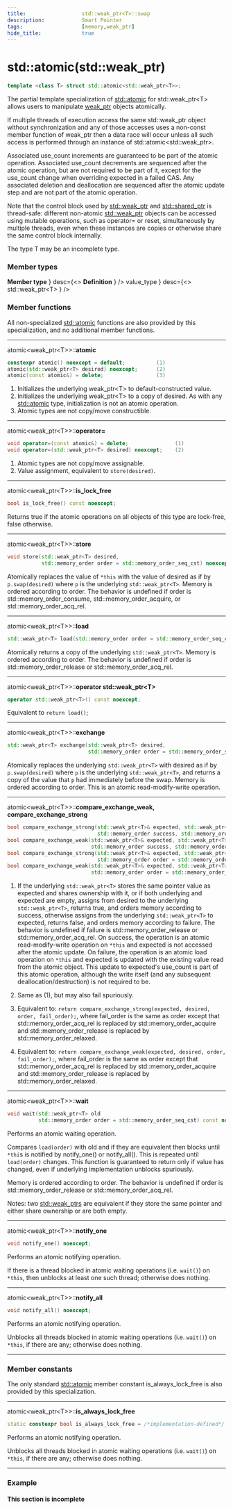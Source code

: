 ```yaml
---
title:                  std::weak_ptr<T>::swap
description:            Smart Pointer
tags:                   [memory,weak_ptr]
hide_title:             true
---
```



# std::atomic(std::weak_ptr)

```cpp title="Since C++20"
template <class T> struct std::atomic<std::weak_ptr<T>>;
```
The partial template specialization of [std::atomic](/docs/std/atomic/atomic) for std::weak_ptr&lt;T> allows users to manipulate 
[weak_ptr](../weak_ptr) objects atomically.

If multiple threads of execution access the same std::weak_ptr object without synchronization and any of those accesses uses a non-const member function of 
weak_ptr then a data race will occur unless all such access is performed through an instance of std::atomic&lt;std::weak_ptr>.

Associated use_count increments are guaranteed to be part of the atomic operation. Associated use_count decrements are sequenced after the atomic operation, 
but are not required to be part of it, except for the use_count change when overriding expected in a failed CAS. 
Any associated deletion and deallocation are sequenced after the atomic update step and are not part of the atomic operation.

Note that the control block used by [std::weak_ptr](../weak_ptr)  and [std::shared_ptr](../shared_ptr) is thread-safe: different non-atomic [std::weak_ptr](../weak_ptr) 
objects can be accessed using mutable operations, 
such as operator= or reset, simultaneously by multiple threads, even when these instances are copies or otherwise share the same control block internally.

The type T may be an incomplete type.

### Member types

<SymbolTable noTraits>
	<Symbol
            name={<>
                <b>Member type</b>
                </>}
    		desc={<>
                <b>Definition</b>
                </>} 
    />
    <Symbol
            name={<>
                value_type
                </>}
    		desc={<>
                std::weak_ptr&lt;T>
                </>} 
    />
</SymbolTable>

### Member functions

All non-specialized [std::atomic](/docs/std/atomic/atomic) functions are also provided by this specialization, and no additional member functions.

---

atomic&lt;weak_ptr&lt;T>>::**atomic**
```cpp
constexpr atomic() noexcept = default;          (1)	
atomic(std::weak_ptr<T> desired) noexcept;      (2)	
atomic(const atomic&) = delete;                 (3)
```
1) Initializes the underlying weak_ptr&lt;T> to default-constructed value.
2) Initializes the underlying weak_ptr&lt;T> to a copy of desired. As with any [std::atomic](/docs/std/atomic/atomic) type, initialization is not an atomic operation.
3) Atomic types are not copy/move constructible.

---

atomic&lt;weak_ptr&lt;T>>::**operator=**
```cpp
void operator=(const atomic&) = delete;               (1)	
void operator=(std::weak_ptr<T> desired) noexcept;    (2)
```
1) Atomic types are not copy/move assignable.
2) Value assignment, equivalent to `store(desired)`.

---

atomic&lt;weak_ptr&lt;T>>::**is_lock_free**
```cpp
bool is_lock_free() const noexcept;
```
Returns true if the atomic operations on all objects of this type are lock-free, false otherwise.

---

atomic&lt;weak_ptr&lt;T>>::**store**
```cpp
void store(std::weak_ptr<T> desired,
           std::memory_order order = std::memory_order_seq_cst) noexcept;
```
Atomically replaces the value of `*this` with the value of desired as if by `p.swap(desired)` where `p` is the underlying `std::weak_ptr<T>`.
Memory is ordered according to order. The behavior is undefined if order is std::memory_order_consume, std::memory_order_acquire, or std::memory_order_acq_rel.

---

atomic&lt;weak_ptr&lt;T>>::**load**
```cpp
std::weak_ptr<T> load(std::memory_order order = std::memory_order_seq_cst) const noexcept;
```
Atomically returns a copy of the underlying `std::weak_ptr<T>`. Memory is ordered according to order. 
The behavior is undefined if order is std::memory_order_release or std::memory_order_acq_rel.

---

atomic&lt;weak_ptr&lt;T>>::**operator std::weak_ptr&lt;T>**
```cpp
operator std::weak_ptr<T>() const noexcept;
```
Equivalent to `return load()`;

---

atomic&lt;weak_ptr&lt;T>>::**exchange**
```cpp
std::weak_ptr<T> exchange(std::weak_ptr<T> desired,
                          std::memory_order order = std::memory_order_seq_cst) noexcept;
```
Atomically replaces the underlying `std::weak_ptr<T>` with desired as if by `p.swap(desired)` where `p` is the underlying `std::weak_ptr<T>`,
and returns a copy of the value that `p` had immediately before the swap. Memory is ordered according to order. This is an atomic read-modify-write operation.

---

atomic&lt;weak_ptr&lt;T>>::**compare_exchange_weak, compare_exchange_strong**
```cpp
bool compare_exchange_strong(std::weak_ptr<T>& expected, std::weak_ptr<T> desired,
                             std::memory_order success, std::memory_order failure) noexcept;    (1)	
bool compare_exchange_weak(std::weak_ptr<T>& expected, std::weak_ptr<T> desired,
                           std::memory_order success, std::memory_order failure) noexcept;      (2)	
bool compare_exchange_strong(std::weak_ptr<T>& expected, std::weak_ptr<T> desired,
                             std::memory_order order = std::memory_order_seq_cst) noexcept;     (3)	
bool compare_exchange_weak(std::weak_ptr<T>& expected, std::weak_ptr<T> desired,
                           std::memory_order order = std::memory_order_seq_cst) noexcept;       (4)
```
1) If the underlying `std::weak_ptr<T>` stores the same pointer value as expected and shares ownership with it, or if both underlying and expected are empty, 
assigns from desired to the underlying `std::weak_ptr<T>`, returns true, and orders memory according to success, otherwise assigns from the underlying `std::weak_ptr<T>` to expected, 
returns false, and orders memory according to failure. The behavior is undefined if failure is std::memory_order_release or std::memory_order_acq_rel. On success, 
the operation is an atomic read-modify-write operation on `*this` and expected is not accessed after the atomic update. On failure, the operation is an atomic load operation on
`*this` and expected is updated with the existing value read from the atomic object. This update to expected's use_count is part of this atomic operation, 
although the write itself (and any subsequent deallocation/destruction) is not required to be.

2) Same as (1), but may also fail spuriously.

3) Equivalent to: `return compare_exchange_strong(expected, desired, order, fail_order);`, 
where fail_order is the same as order except that std::memory_order_acq_rel is replaced by std::memory_order_acquire and std::memory_order_release is replaced by
std::memory_order_relaxed.

4) Equivalent to: `return compare_exchange_weak(expected, desired, order, fail_order);`, 
where fail_order is the same as order except that std::memory_order_acq_rel is replaced by std::memory_order_acquire and std::memory_order_release is replaced 
by std::memory_order_relaxed.

---

atomic&lt;weak_ptr&lt;T>>::**wait**
```cpp
void wait(std::weak_ptr<T> old
          std::memory_order order = std::memory_order_seq_cst) const noexcept;
```
Performs an atomic waiting operation.

Compares `load(order)` with old and if they are equivalent then blocks until `*thi`s is notified by notify_one() or notify_all(). 
This is repeated until `load(order)` changes. This function is guaranteed to return only if value has changed, even if underlying implementation unblocks spuriously.

Memory is ordered according to order. The behavior is undefined if order is std::memory_order_release or std::memory_order_acq_rel.

Notes: two [std::weak_ptrs](../weak_ptr) are equivalent if they store the same pointer and either share ownership or are both empty.

---

atomic&lt;weak_ptr&lt;T>>::**notify_one**
```cpp
void notify_one() noexcept;
```
Performs an atomic notifying operation.

If there is a thread blocked in atomic waiting operations (i.e. `wait()`) on `*this`, then unblocks at least one such thread; otherwise does nothing.

---


atomic&lt;weak_ptr&lt;T>>::**notify_all**
```cpp
void notify_all() noexcept;
```
Performs an atomic notifying operation.

Unblocks all threads blocked in atomic waiting operations (i.e. `wait()`) on `*this`, if there are any; otherwise does nothing.

---

### Member constants
The only standard [std::atomic](/docs/std/atomic/atomic) member constant is_always_lock_free is also provided by this specialization.

---


atomic&lt;weak_ptr&lt;T>>::**is_always_lock_free**
```cpp
static constexpr bool is_always_lock_free = /*implementation-defined*/;
```
Performs an atomic notifying operation.

Unblocks all threads blocked in atomic waiting operations (i.e. `wait()`) on `*this`, if there are any; otherwise does nothing.

---

### Example
#### This section is incomplete